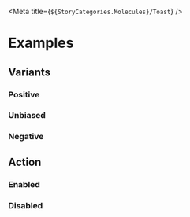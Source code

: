 
<Meta title={`${StoryCategories.Molecules}/Toast`} />

<Docs />

# Examples

## Variants

### Positive

<Canvas>
    <div class="h-14">
        <p-toast header="Header" content="Content" />
    </div>
</Canvas>

### Unbiased

<Canvas>
    <div class="h-14">
        <p-toast variant="unbiased" header="Header" content="Content" />
    </div>
</Canvas>

### Negative

<Canvas>
    <div class="h-14">
        <p-toast variant="negative" header="Header" content="Content" />
    </div>
</Canvas>

## Action

### Enabled

<Canvas>
    <div class="h-14">
        <p-toast header="Header" content="Content" />
    </div>
</Canvas>

### Disabled

<Canvas>
    <div class="h-14">
        <p-toast enable-action={false} header="Header" content="Content" />
    </div>
</Canvas>
